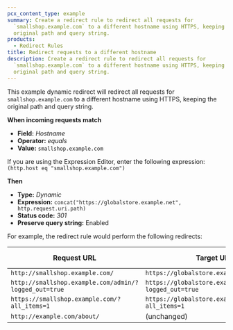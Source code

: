 ```yaml
---
pcx_content_type: example
summary: Create a redirect rule to redirect all requests for
  `smallshop.example.com` to a different hostname using HTTPS, keeping the
  original path and query string.
products:
  - Redirect Rules
title: Redirect requests to a different hostname
description: Create a redirect rule to redirect all requests for
  `smallshop.example.com` to a different hostname using HTTPS, keeping the
  original path and query string.
---
```



This example dynamic redirect will redirect all requests for `smallshop.example.com` to a different hostname using HTTPS, keeping the original path and query string.

<Example>

**When incoming requests match**

- **Field:** _Hostname_
- **Operator:** _equals_
- **Value:** `smallshop.example.com`

If you are using the Expression Editor, enter the following expression:<br/>
`(http.host eq "smallshop.example.com")`

**Then**

- **Type:** _Dynamic_
- **Expression:** `concat("https://globalstore.example.net", http.request.uri.path)`
- **Status code:** _301_
- **Preserve query string:** Enabled

</Example>

For example, the redirect rule would perform the following redirects:

| Request URL                                           | Target URL                                               | Status code |
| ----------------------------------------------------- | -------------------------------------------------------- | ----------- |
| `http://smallshop.example.com/`                       | `https://globalstore.example.net/`                       | `301`       |
| `http://smallshop.example.com/admin/?logged_out=true` | `https://globalstore.example.net/admin/?logged_out=true` | `301`       |
| `https://smallshop.example.com/?all_items=1`          | `https://globalstore.example.net/?all_items=1`           | `301`       |
| `http://example.com/about/`                           | (unchanged)                                              | n/a         |

